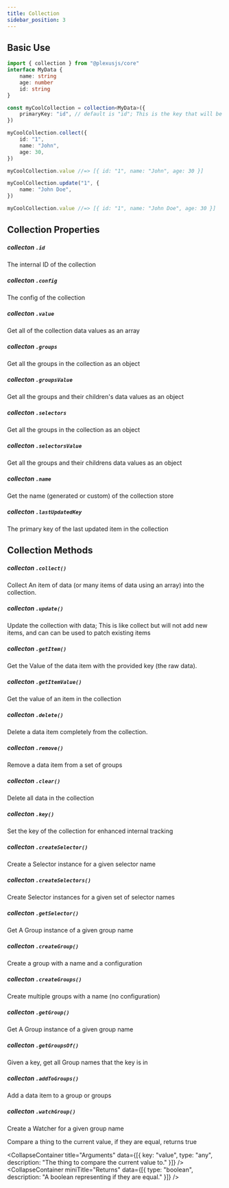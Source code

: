 ```yaml
---
title: Collection
sidebar_position: 3
---
```



## Basic Use

```ts
import { collection } from "@plexusjs/core"
interface MyData {
	name: string
	age: number
	id: string
}

const myCoolCollection = collection<MyData>({
	primaryKey: "id", // default is "id"; This is the key that will be used to identify the item in the collection; it's required to be in every item
})

myCoolCollection.collect({
	id: "1",
	name: "John",
	age: 30,
})

myCoolCollection.value //=> [{ id: "1", name: "John", age: 30 }]

myCoolCollection.update("1", {
	name: "John Doe",
})

myCoolCollection.value //=> [{ id: "1", name: "John Doe", age: 30 }]
```

## Collection Properties

##### collecton `.id`

The internal ID of the collection

##### collecton `.config`

The config of the collection

##### collecton `.value`

Get all of the collection data values as an array

##### collecton `.groups`

Get all the groups in the collection as an object

##### collecton `.groupsValue`

Get all the groups and their children's data values as an object

##### collecton `.selectors`

Get all the groups in the collection as an object

##### collecton `.selectorsValue`

Get all the groups and their childrens data values as an object

##### collecton `.name`

Get the name (generated or custom) of the collection store

##### collecton `.lastUpdatedKey`

The primary key of the last updated item in the collection

## Collection Methods

##### collecton `.collect()`

Collect An item of data (or many items of data using an array) into the collection.

##### collecton `.update()`

Update the collection with data;
This is like collect but will not add new items, and can can be used to patch existing items

##### collecton `.getItem()`

Get the Value of the data item with the provided key (the raw data).

##### collecton `.getItemValue()`

Get the value of an item in the collection

##### collecton `.delete()`

Delete a data item completely from the collection.

##### collecton `.remove()`

Remove a data item from a set of groups

##### collecton `.clear()`

Delete all data in the collection

##### collecton `.key()`

Set the key of the collection for enhanced internal tracking

##### collecton `.createSelector()`

Create a Selector instance for a given selector name

##### collecton `.createSelectors()`

Create Selector instances for a given set of selector names

##### collecton `.getSelector()`

Get A Group instance of a given group name

##### collecton `.createGroup()`

Create a group with a name and a configuration

##### collecton `.createGroups()`

Create multiple groups with a name (no configuration)

##### collecton `.getGroup()`

Get A Group instance of a given group name

##### collecton `.getGroupsOf()`

Given a key, get all Group names that the key is in

##### collecton `.addToGroups()`

Add a data item to a group or groups

##### collecton `.watchGroup()`

Create a Watcher for a given group name

Compare a thing to the current value, if they are equal, returns true

<CollapseContainer title="Arguments" data={[{ key: "value", type: "any", description: "The thing to compare the current value to." }]} />
<CollapseContainer miniTitle="Returns" data={[{ type: "boolean", description: "A boolean representing if they are equal." }]} />
